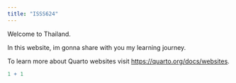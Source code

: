 ```yaml
---
title: "ISSS624"
---
```


Welcome to Thailand.

In this website, im gonna share with you my learning journey.

To learn more about Quarto websites visit <https://quarto.org/docs/websites>.

```r
1 + 1
```
